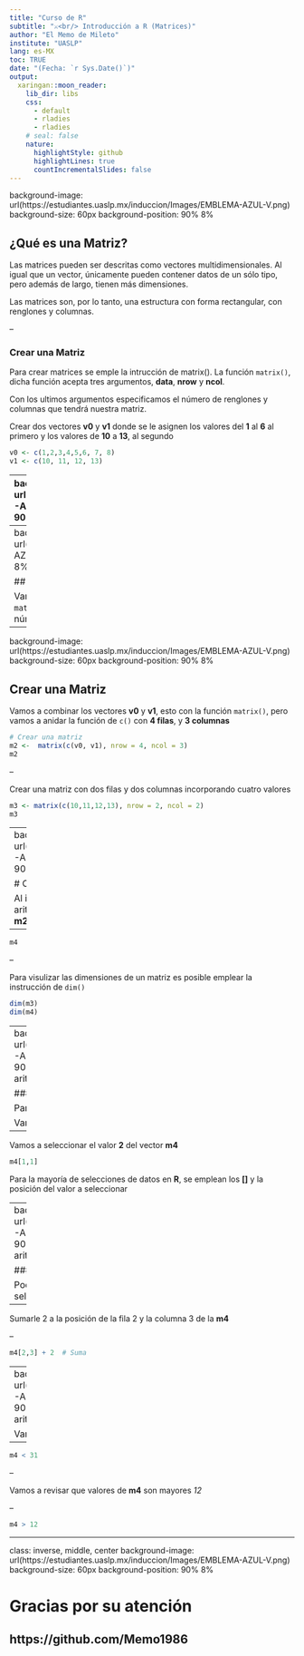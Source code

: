 ```yaml
---
title: "Curso de R"
subtitle: "⚔<br/> Introducción a R (Matrices)"
author: "El Memo de Mileto"
institute: "UASLP"
lang: es-MX
toc: TRUE
date: "(Fecha: `r Sys.Date()`)"
output:
  xaringan::moon_reader:
    lib_dir: libs
    css: 
      - default
      - rladies
      - rladies
    # seal: false
    nature:
      highlightStyle: github
      highlightLines: true
      countIncrementalSlides: false
---
```

background-image: url(https://estudiantes.uaslp.mx/induccion/Images/EMBLEMA-AZUL-V.png)
background-size: 60px
background-position: 90% 8%

## ¿Qué es una Matriz?

Las matrices pueden ser descritas como vectores multidimensionales. Al 
igual que un vector, únicamente pueden contener datos de un sólo tipo, pero 
además de largo, tienen más dimensiones.

Las matrices son, por lo tanto, una estructura con forma rectangular, con 
renglones y columnas.


--


### Crear una Matriz

Para crear matrices se emple la intrucción de matrix(). La función `matrix()`, 
dicha función acepta tres argumentos, **data**, **nrow** y **ncol**. 

Con los ultimos argumentos especificamos el número de renglones y columnas que 
tendrá nuestra matriz.

Crear dos vectores **v0** y **v1** donde se le asignen los valores del **1** al **6** 
al primero y los valores de **10** a **13**, al segundo
```r
v0 <- c(1,2,3,4,5,6, 7, 8)
v1 <- c(10, 11, 12, 13)
```


---
background-image: url(https://estudiantes.uaslp.mx/induccion/Images/EMBLEMA-AZUL-V.png)
background-size: 60px
background-position: 90% 8%

## Crear una Matriz

Vamos a combinar los vectores **v0** y **v1**, esto con la función `matrix()`
```r
# Crear una matriz
m0 <-  matrix(v0, v1)
m0
```


---
background-image: url(https://estudiantes.uaslp.mx/induccion/Images/EMBLEMA-AZUL-V.png)
background-size: 60px
background-position: 90% 8%

## Crear una Matriz

Vamos a combinar los vectores **v0** y **v1**, esto con la función `matrix()`, pero 
ahora especificando el número de **filas 2**, y el número de **columnas 3**
```r
# Crear una matriz
m1 <-  matrix(v0, v1, nrow = 4, ncol = 3)
m1
```


---
background-image: url(https://estudiantes.uaslp.mx/induccion/Images/EMBLEMA-AZUL-V.png)
background-size: 60px
background-position: 90% 8%

## Crear una Matriz

Vamos a combinar los vectores **v0** y **v1**, esto con la función `matrix()`, pero
vamos a anidar la función de `c()` con  **4 filas**, y  **3 columnas**
```r
# Crear una matriz
m2 <-  matrix(c(v0, v1), nrow = 4, ncol = 3)
m2
```

--

Crear una matriz con dos filas y dos columnas incorporando cuatro valores
```r
m3 <- matrix(c(10,11,12,13), nrow = 2, ncol = 2)
m3
```



---
background-image: url(https://estudiantes.uaslp.mx/induccion/Images/EMBLEMA-AZUL-V.png)
background-size: 60px
background-position: 90% 8%

# Operaciones con matricez


Al igual que los vectores se pueden realizar operaciones aritméticas con las matricez
por ejemplo vamos a multiplicar la **m2** * **2**
```r
m4 <- m2 * 2
```


--


```r
m4
```


--


Para visulizar las dimensiones de un matriz es posible emplear la instrucción 
de `dim()`
```r
dim(m3)
dim(m4)
```



---
background-image: url(https://estudiantes.uaslp.mx/induccion/Images/EMBLEMA-AZUL-V.png)
background-size: 60px
background-position: 90% 8%
## Seleccionar valores y Realizar operaciones aritméticas con matricez

### Seleccionar elementos en una matriz

Para seleccionar elementos en una **matriz[fila, columna]**

Vamos a seleccionar el valor **12** del vector **m4** 
```r
m4[2,2]
```


--


Vamos a seleccionar el valor **2** del vector **m4**
```r
m4[1,1]
```



Para la mayoría de selecciones de datos en **R**, se emplean los **[]** y la 
posición del valor a seleccionar

---
background-image: url(https://estudiantes.uaslp.mx/induccion/Images/EMBLEMA-AZUL-V.png)
background-size: 60px
background-position: 90% 8%
## Seleccionar valores y Realizar operaciones aritméticas con matrices

### Operaciones aritméticas en un vector

Podemos realizar operaciones aritméticas con los elementos seleccionados de una matriz 
```r
m4
```


--


Sumarle 2 a la posición de la fila 2 y la columna 3 de la **m4**

--


```r
m4[2,3] + 2  # Suma
```


---
background-image: url(https://estudiantes.uaslp.mx/induccion/Images/EMBLEMA-AZUL-V.png)
background-size: 60px
background-position: 90% 8%
## Seleccionar valores y Realizar operaciones aritméticas con vectores
### Operaciones lógicas 

Vamos a revisar que valores de **m4** son mayores a *31*

--


```r
m4 < 31
```


--


Vamos a revisar que valores de **m4** son mayores *12*


--


```r
m4 > 12
```



---
class: inverse, middle, center
background-image: url(https://estudiantes.uaslp.mx/induccion/Images/EMBLEMA-AZUL-V.png)
background-size: 60px
background-position: 90% 8%


# Gracias por su atención


## https://github.com/Memo1986
